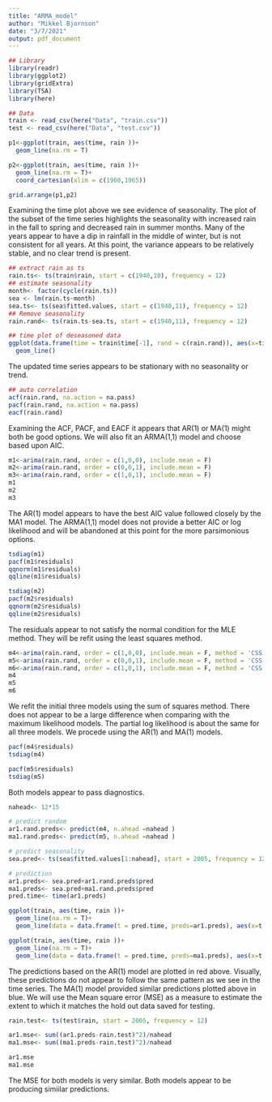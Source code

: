 ```yaml
---
title: "ARMA_model"
author: "Mikkel Bjornson"
date: "3/7/2021"
output: pdf_document
---
```


```r
## Library
library(readr)
library(ggplot2)
library(gridExtra)
library(TSA)
library(here)

## Data
train <- read_csv(here("Data", "train.csv"))
test <- read_csv(here("Data", "test.csv"))
```



```r
p1<-ggplot(train, aes(time, rain ))+
  geom_line(na.rm = T)

p2<-ggplot(train, aes(time, rain ))+
  geom_line(na.rm = T)+
  coord_cartesian(xlim = c(1960,1965))

grid.arrange(p1,p2)
```



Examining the time plot above we see evidence of seasonality. The plot of the subset of the time series highlights the seasonality with increased rain in the fall to spring and decreased rain in summer months. Many of the years appear to have a dip in rainfall in the middle of winter, but is not consistent for all years. At this point, the variance appears to be relatively stable, and no clear trend is present. 

```r
## extract rain as ts
rain.ts<- ts(train$rain, start = c(1940,10), frequency = 12)
## estimate seasonality
month<- factor(cycle(rain.ts))
sea <- lm(rain.ts~month)
sea.ts<- ts(sea$fitted.values, start = c(1940,11), frequency = 12)
## Remove seasonality
rain.rand<- ts(rain.ts-sea.ts, start = c(1940,11), frequency = 12)

## time plot of deseasoned data
ggplot(data.frame(time = train$time[-1], rand = c(rain.rand)), aes(x=time, y=rand))+
  geom_line()
```

The updated time series appears to be stationary with no seasonality or trend. 

```r
## auto correlation
acf(rain.rand, na.action = na.pass)
pacf(rain.rand, na.action = na.pass)
eacf(rain.rand)
```

Examining the ACF, PACF, and EACF it appears that AR(1) or MA(1) might both be good options. We will also fit an ARMA(1,1) model and choose based upon AIC. 


```r
m1<-arima(rain.rand, order = c(1,0,0), include.mean = F)
m2<-arima(rain.rand, order = c(0,0,1), include.mean = F)
m3<-arima(rain.rand, order = c(1,0,1), include.mean = F)
m1
m2
m3
```


The AR(1) model appears to have the best AIC value followed closely by the MA1 model. The ARMA(1,1) model does not provide a better AIC or log likelihood and will be abandoned at this point for the more parsimonious options. 

```r
tsdiag(m1)
pacf(m1$residuals)
qqnorm(m1$residuals)
qqline(m1$residuals)

tsdiag(m2)
pacf(m2$residuals)
qqnorm(m2$residuals)
qqline(m2$residuals)


```

The residuals appear to not satisfy the normal condition for the MLE method. They will be refit using the least squares method. 


```r
m4<-arima(rain.rand, order = c(1,0,0), include.mean = F, method = 'CSS')
m5<-arima(rain.rand, order = c(0,0,1), include.mean = F, method = 'CSS')
m6<-arima(rain.rand, order = c(1,0,1), include.mean = F, method = 'CSS')
m4
m5
m6
```

We refit the initial three models using the sum of squares method. There does not appear to be a large difference when comparing with the maximum likelihood models. The partial log likelihood is about the same for all three models. We procede using the AR(1) and MA(1) models. 

```r
pacf(m4$residuals)
tsdiag(m4)

pacf(m5$residuals)
tsdiag(m5)
```

Both models appear to pass diagnostics. 


```r
nahead<- 12*15

# predict random
ar1.rand.preds<- predict(m4, n.ahead =nahead )
ma1.rand.preds<- predict(m5, n.ahead =nahead )

# predict seasonality
sea.pred<- ts(sea$fitted.values[1:nahead], start = 2005, frequency = 12)

# prediction
ar1.preds<- sea.pred+ar1.rand.preds$pred
ma1.preds<- sea.pred+ma1.rand.preds$pred
pred.time<- time(ar1.preds)

ggplot(train, aes(time, rain ))+
  geom_line(na.rm = T)+
  geom_line(data = data.frame(t = pred.time, preds=ar1.preds), aes(x=t, y=preds), col='red')

ggplot(train, aes(time, rain ))+
  geom_line(na.rm = T)+
  geom_line(data = data.frame(t = pred.time, preds=ma1.preds), aes(x=t, y=preds), col='blue')
```

The predictions based on the AR(1) model are plotted in red above. Visually, these predictions do not appear to follow the same pattern as we see in the time series. The MA(1) model provided similar predictions plotted above in blue. We will use the Mean square error (MSE) as a measure to estimate the extent to which it matches the hold out data saved for testing. 

```r
rain.test<- ts(test$rain, start = 2005, frequency = 12)

ar1.mse<- sum((ar1.preds-rain.test)^2)/nahead
ma1.mse<- sum((ma1.preds-rain.test)^2)/nahead

ar1.mse
ma1.mse
```

The MSE for both models is very similar. Both models appear to be producing simiilar predictions. 
























